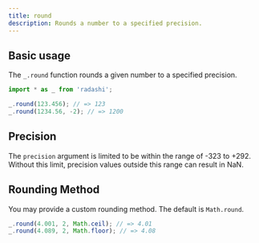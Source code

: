 ```yaml
---
title: round
description: Rounds a number to a specified precision.
---
```


## Basic usage

The `_.round` function rounds a given number to a specified precision.

```ts
import * as _ from 'radashi';

_.round(123.456); // => 123
_.round(1234.56, -2); // => 1200
```

## Precision

The `precision` argument is limited to be within the range of -323 to +292.
Without this limit, precision values outside this range can result in NaN.

## Rounding Method

You may provide a custom rounding method. The default is `Math.round`.

```ts
_.round(4.001, 2, Math.ceil); // => 4.01
_.round(4.089, 2, Math.floor); // => 4.08
```
